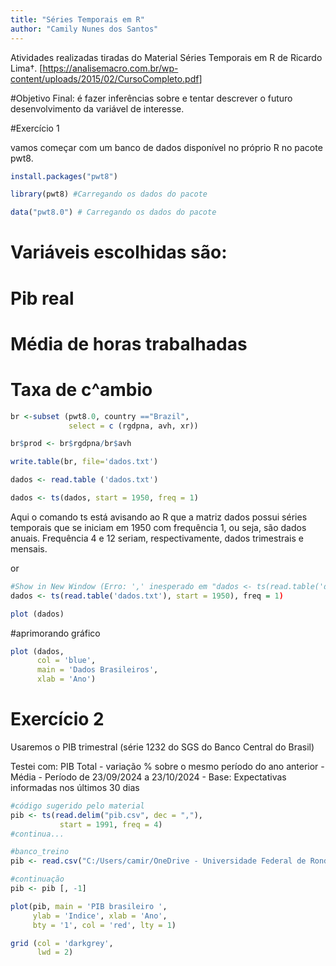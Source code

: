 ```yaml
---
title: "Séries Temporais em R"
author: "Camily Nunes dos Santos"
---
```


Atividades realizadas tiradas do Material Séries Temporais em R de Ricardo Lima†. [<https://analisemacro.com.br/wp-content/uploads/2015/02/CursoCompleto.pdf>]

#Objetivo Final: é fazer inferências sobre e tentar descrever o futuro desenvolvimento da variável de interesse.

#Exercício 1

vamos começar com um banco de dados disponível no próprio R no pacote pwt8.

```r
install.packages("pwt8")
```

```r
library(pwt8) #Carregando os dados do pacote
```

```r
data("pwt8.0") # Carregando os dados do pacote
```

# Variáveis escolhidas são:

# Pib real

# Média de horas trabalhadas

# Taxa de c\^ambio

```r
br <-subset (pwt8.0, country =="Brazil",
             select = c (rgdpna, avh, xr))
```

```r
br$prod <- br$rgdpna/br$avh
```

```r
write.table(br, file='dados.txt')
```

```r
dados <- read.table ('dados.txt')
```

```r
dados <- ts(dados, start = 1950, freq = 1)
```

Aqui o comando ts está avisando ao R que a matriz dados possui séries temporais que se iniciam em 1950 com frequência 1, ou seja, são dados anuais. Frequência 4 e 12 seriam, respectivamente, dados trimestrais e mensais.

or

```r
#Show in New Window (Erro: ',' inesperado em "dados <- ts(read.table('dados.txt'), start = 1950),")
dados <- ts(read.table('dados.txt'), start = 1950), freq = 1)
```

```r
plot (dados)
```

#aprimorando gráfico

```r
plot (dados, 
      col = 'blue',
      main = 'Dados Brasileiros',
      xlab = 'Ano')
```

# Exercício 2

Usaremos o PIB trimestral (série 1232 do SGS do Banco Central do Brasil)  
  
Testei com: PIB Total - variação % sobre o mesmo período do ano anterior - Média - Período de 23/09/2024 a 23/10/2024 - Base: Expectativas informadas nos últimos 30 dias


```r
#código sugerido pelo material
pib <- ts(read.delim("pib.csv", dec = ","), 
           start = 1991, freq = 4)  
#continua...
```

  
```r
#banco_treino
pib <- read.csv("C:/Users/camir/OneDrive - Universidade Federal de Rondonópolis/Eco_Series_Temporais/Dados/Banco Central/pib.csv", sep = ",", header = TRUE, skip = 1)
```
  
  
```r
#continuação
pib <- pib [, -1]
```

```r
plot(pib, main = 'PIB brasileiro ', 
     ylab = 'Indice', xlab = 'Ano', 
     bty = '1', col = 'red', lty = 1)
```

```r
grid (col = 'darkgrey',
      lwd = 2)
```

